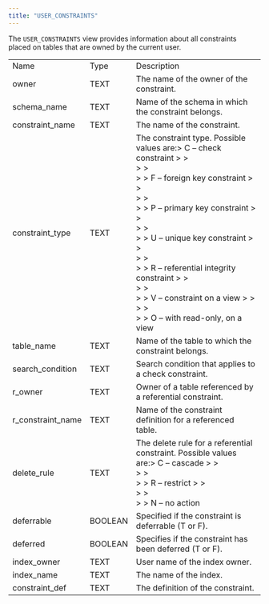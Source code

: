```yaml
---
title: "USER_CONSTRAINTS"
---
```


<div id="user_constraints" class="registered_link"></div>

The `USER_CONSTRAINTS` view provides information about all constraints placed on tables that are owned by the current user.

|                   |         |                                                                                                                                                                                                                                                                                                                                                                                                         |
| ----------------- | ------- | ------------------------------------------------------------------------------------------------------------------------------------------------------------------------------------------------------------------------------------------------------------------------------------------------------------------------------------------------------------------------------------------------------- |
| Name              | Type    | Description                                                                                                                                                                                                                                                                                                                                                                                             |
| owner             | TEXT    | The name of the owner of the constraint.                                                                                                                                                                                                                                                                                                                                                                |
| schema_name       | TEXT    | Name of the schema in which the constraint belongs.                                                                                                                                                                                                                                                                                                                                                     |
| constraint_name   | TEXT    | The name of the constraint.                                                                                                                                                                                                                                                                                                                                                                             |
| constraint_type   | TEXT    | The constraint type. Possible values are:> C – check constraint > > <br /> > > <br /> > > F – foreign key constraint > > <br /> > > <br /> > > P – primary key constraint > > <br /> > > <br /> > > U – unique key constraint > > <br /> > > <br /> > > R – referential integrity constraint > > <br /> > > <br /> > > V – constraint on a view > > <br /> > > <br /> > > O – with read-only, on a view |
| table_name        | TEXT    | Name of the table to which the constraint belongs.                                                                                                                                                                                                                                                                                                                                                      |
| search_condition  | TEXT    | Search condition that applies to a check constraint.                                                                                                                                                                                                                                                                                                                                                    |
| r_owner           | TEXT    | Owner of a table referenced by a referential constraint.                                                                                                                                                                                                                                                                                                                                                |
| r_constraint_name | TEXT    | Name of the constraint definition for a referenced table.                                                                                                                                                                                                                                                                                                                                               |
| delete_rule       | TEXT    | The delete rule for a referential constraint. Possible values are:> C – cascade > > <br /> > > <br /> > > R – restrict > > <br /> > > <br /> > > N – no action                                                                                                                                                                                                                                          |
| deferrable        | BOOLEAN | Specified if the constraint is deferrable (T or F).                                                                                                                                                                                                                                                                                                                                                     |
| deferred          | BOOLEAN | Specifies if the constraint has been deferred (T or F).                                                                                                                                                                                                                                                                                                                                                 |
| index_owner       | TEXT    | User name of the index owner.                                                                                                                                                                                                                                                                                                                                                                           |
| index_name        | TEXT    | The name of the index.                                                                                                                                                                                                                                                                                                                                                                                  |
| constraint_def    | TEXT    | The definition of the constraint.                                                                                                                                                                                                                                                                                                                                                                       |
